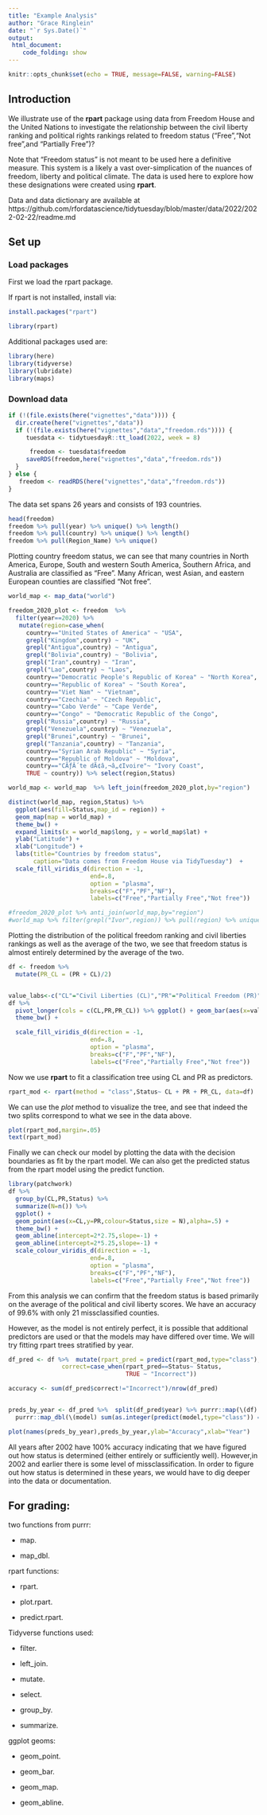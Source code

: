 ```yaml
---
title: "Example Analysis"
author: "Grace Ringlein"
date: "`r Sys.Date()`"
output:
 html_document:
    code_folding: show
---
```


```r
knitr::opts_chunk$set(echo = TRUE, message=FALSE, warning=FALSE)
```

## Introduction

We illustrate use of the **rpart** package using data from Freedom House and the United Nations to investigate the relationship between the civil liberty ranking and political rights rankings related to freedom status ("Free","Not free",and "Partially Free")? 

Note that "Freedom status" is not meant to be used here a definitive measure. This system is a likely a vast over-simplication of the nuances of freedom, liberty and political climate. The data is used here to explore how these designations were created using **rpart**.

Data and data dictionary are available at https://github.com/rfordatascience/tidytuesday/blob/master/data/2022/2022-02-22/readme.md 


## Set up 

### Load packages

First we load the rpart package. 

If rpart is not installed, install via:  

```r
install.packages("rpart")
```

```r
library(rpart)
```

Additional packages used are:

```r
library(here)
library(tidyverse)
library(lubridate)
library(maps)
```

### Download data 

```r
if (!(file.exists(here("vignettes","data")))) {
  dir.create(here("vignettes","data"))
  if (!(file.exists(here("vignettes","data","freedom.rds")))) {
     tuesdata <- tidytuesdayR::tt_load(2022, week = 8)

      freedom <- tuesdata$freedom
     saveRDS(freedom,here("vignettes","data","freedom.rds"))
  }
} else {
   freedom <- readRDS(here("vignettes","data","freedom.rds"))
}

```

The data set spans 26 years and consists of 193 countries.

```r
head(freedom)
freedom %>% pull(year) %>% unique() %>% length()
freedom %>% pull(country) %>% unique() %>% length()
freedom %>% pull(Region_Name) %>% unique()
```

Plotting country freedom status, we can see that many countries in North America, Europe, South and western South America, Southern Africa, and Australia are classified as "Free". Many African, west Asian, and eastern European counties are classified "Not free". 

```r

world_map <- map_data("world")

freedom_2020_plot <- freedom  %>% 
  filter(year==2020) %>%
   mutate(region=case_when(
     country=="United States of America" ~ "USA",
     grepl("Kingdom",country) ~ "UK",
     grepl("Antigua",country) ~ "Antigua",
     grepl("Bolivia",country) ~ "Bolivia",
     grepl("Iran",country) ~ "Iran",
     grepl("Lao",country) ~ "Laos",
     country=="Democratic People's Republic of Korea" ~ "North Korea",
     country=="Republic of Korea" ~ "South Korea",
     country=="Viet Nam" ~ "Vietnam",
     country=="Czechia" ~ "Czech Republic",
     country=="Cabo Verde" ~ "Cape Verde",
     country=="Congo" ~ "Democratic Republic of the Congo",
     grepl("Russia",country) ~ "Russia",
     grepl("Venezuela",country) ~ "Venezuela",
     grepl("Brunei",country) ~ "Brunei",
     grepl("Tanzania",country) ~ "Tanzania",
     country=="Syrian Arab Republic" ~ "Syria",
     country=="Republic of Moldova" ~ "Moldova",
     country=="CÃƒÂ´te dÃ¢â‚¬â„¢Ivoire"~ "Ivory Coast",
     TRUE ~ country)) %>% select(region,Status)

world_map <- world_map  %>% left_join(freedom_2020_plot,by="region")

distinct(world_map, region,Status) %>% 
  ggplot(aes(fill=Status,map_id = region)) +
  geom_map(map = world_map) +
  theme_bw() + 
  expand_limits(x = world_map$long, y = world_map$lat) + 
  ylab("Latitude") + 
  xlab("Longitude") + 
  labs(title="Countries by freedom status",
       caption="Data comes from Freedom House via TidyTuesday")  +
  scale_fill_viridis_d(direction = -1,
                       end=.8,
                       option = "plasma",
                       breaks=c("F","PF","NF"),
                       labels=c("Free","Partially Free","Not free"))
```


```r
#freedom_2020_plot %>% anti_join(world_map,by="region")
#world_map %>% filter(grepl("Ivor",region)) %>% pull(region) %>% unique()
```


Plotting the distribution of the political freedom ranking and civil liberties rankings as well as the average of the two, we see that freedom status is almost entirely determined by the average of the two. 

```r

df <- freedom %>%
  mutate(PR_CL = (PR + CL)/2)


value_labs<-c("CL"="Civil Liberties (CL)","PR"="Political Freedom (PR)","PR_CL"="Avg. of CL and PF (PR_CL)")
df %>% 
  pivot_longer(cols = c(CL,PR,PR_CL)) %>% ggplot() + geom_bar(aes(x=value,fill=Status)) + facet_grid(cols=vars(name),scale="free_x",labeller=labeller(name=value_labs)) +   xlab("") + 
  theme_bw() + 

  scale_fill_viridis_d(direction = -1,
                       end=.8,
                       option = "plasma",
                       breaks=c("F","PF","NF"),
                       labels=c("Free","Partially Free","Not free"))
```

Now we use **rpart** to fit a classification tree using CL and PR as predictors. 
```r
rpart_mod <- rpart(method = "class",Status~ CL + PR + PR_CL, data=df)
```

We can use the *plot* method to visualize the tree, and see that indeed the two splits correspond to what we see in the data above.
```r
plot(rpart_mod,margin=.05)
text(rpart_mod)
```

Finally we can check our model by plotting the data with the decision boundaries as fit by the rpart model. We can also get the predicted status from the rpart model using the predict function. 

```r
library(patchwork)
df %>% 
  group_by(CL,PR,Status) %>%
  summarize(N=n()) %>%
  ggplot() + 
  geom_point(aes(x=CL,y=PR,colour=Status,size = N),alpha=.5) +
  theme_bw() + 
  geom_abline(intercept=2*2.75,slope=-1) + 
  geom_abline(intercept=2*5.25,slope=-1) + 
  scale_colour_viridis_d(direction = -1,
                       end=.8,
                       option = "plasma",
                       breaks=c("F","PF","NF"),
                       labels=c("Free","Partially Free","Not free"))


```

From this analysis we can confirm that the freedom status is based primarily on the average of the political and civil liberty scores. We have an accuracy of 99.6% with only 21 missclassified counties.

However, as the model is not entirely perfect, it is possible that additional predictors are used or that the models may have differed over time. We will try fitting rpart trees stratified by year.

```r

df_pred <- df %>%  mutate(rpart_pred = predict(rpart_mod,type="class"),
               correct=case_when(rpart_pred==Status~ Status,
                                 TRUE ~ "Incorrect"))

accuracy <- sum(df_pred$correct!="Incorrect")/nrow(df_pred)


preds_by_year <- df_pred %>%  split(df_pred$year) %>% purrr::map(\(df) rpart(Status ~ PR_CL, data = df)) %>% 
  purrr::map_dbl(\(model) sum(as.integer(predict(model,type="class")) ==model$y)/length(model$y))

plot(names(preds_by_year),preds_by_year,ylab="Accuracy",xlab="Year")
```

All years after 2002 have 100% accuracy indicating that we have figured out how status is determined (either entirely or sufficiently well). However,in 2002 and earlier there is some level of missclassification. In order to figure out how status is determined in these years, we would have to dig deeper into the data or documentation. 



## For grading:

two functions from purrr:  

- map. 

- map_dbl. 


rpart functions:  

- rpart. 

- plot.rpart.  

- predict.rpart.  


Tidyverse functions used:  

- filter. 

- left_join.  

- mutate.  

- select.  

- group_by.  

- summarize.   


ggplot geoms:  

- geom_point. 

- geom_bar. 

- geom_map.  

- geom_abline. 

